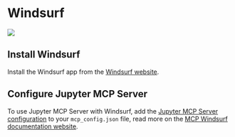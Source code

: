 # Windsurf

![](https://assets.datalayer.tech/jupyter-mcp/windsurf.png)

## Install Windsurf

Install the Windsurf app from the [Windsurf website](https://windsurf.com/download).

## Configure Jupyter MCP Server

To use Jupyter MCP Server with Windsurf, add the [Jupyter MCP Server configuration](/deployment/jupyter/stdio#2-setup-jupyter-mcp-server) to your `mcp_config.json` file, read more on the [MCP Windsurf documentation website](https://docs.windsurf.com/windsurf/cascade/mcp).
